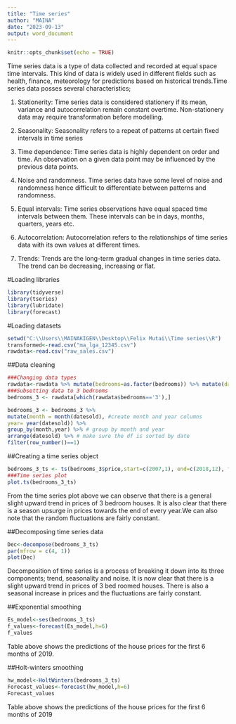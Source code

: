 ---
title: "Time series"
author: "MAINA"
date: "2023-09-13"
output: word_document
---

```{r setup, include=FALSE}
knitr::opts_chunk$set(echo = TRUE)
```
  Time series data is a type of data collected and recorded at equal space time intervals. This kind of data is widely used in different fields such as health, finance, meteorology for predictions based on historical trends.Time series data posses several characteristics; 
  
  1. Stationerity: Time series data is considered stationery if its mean, variance and autocorrelation remain constant overtime. Non-stationery data may require transformation before modelling. 
  
  2. Seasonality: Seasonality refers to a repeat of patterns at certain fixed intervals in time series
  
  3. Time dependence: Time series data is highly dependent on order and time. An observation on a given data point may be influenced by the previous data points. 
  
  4. Noise and randomness. Time series data have some level of noise and randomness hence difficult to differentiate between patterns and randomness.
  
  5. Equal intervals: Time series observations have equal spaced time intervals between them. These intervals can be in days, months, quarters, years etc. 
  
  6. Autocorrelation: Autocorrelation refers to the relationships of time series data with its own values at different times. 
  
  7. Trends: Trends are the long-term gradual changes in time series data. The trend can be decreasing, increasing or flat. 


#Loading libraries
```{r, echo=FALSE}
library(tidyverse)
library(tseries)
library(lubridate)
library(forecast)
```
#Loading datasets
```{r }
setwd("C:\\Users\\MAINAKIGEN\\Desktop\\Felix Mutai\\Time series\\R")
transformed<-read.csv("ma_lga_12345.csv")
rawdata<-read.csv("raw_sales.csv")
```


##Data cleaning
```{r, echo=FALSE}
###Changing data types
rawdata<-rawdata %>% mutate(bedrooms=as.factor(bedrooms)) %>% mutate(datesold=as.Date(datesold))
###Subsetting data to 3 bedrooms
bedrooms_3 <- rawdata[which(rawdata$bedrooms=='3'),]

bedrooms_3 <- bedrooms_3 %>%
mutate(month = month(datesold), #create month and year columns
year= year(datesold)) %>%
group_by(month,year) %>% # group by month and year
arrange(datesold) %>% # make sure the df is sorted by date
filter(row_number()==1)
```


##Creating a time series object
```{r, echo=FALSE}
bedrooms_3_ts <- ts(bedrooms_3$price,start=c(2007,1), end=c(2018,12), frequency = 12)
###Time series plot
plot.ts(bedrooms_3_ts)
```

  From the time series plot above we can observe that there is a general slight upward trend in prices of 3 bedroom houses. It is also clear that there is a season upsurge in prices towards the end of every year.We can also note that the random fluctuations are fairly constant. 
  
##Decomposing time series data
```{r, echo=FALSE}
Dec<-decompose(bedrooms_3_ts)
par(mfrow = c(4, 1))
plot(Dec)

```

 Decomposition of time series is a process of breaking it down into its three components; trend, seasonality and noise. It is now clear that there is a slight upward trend in prices of 3 bed roomed houses. There is also a seasonal increase in prices and the fluctuations are fairly constant. 

##Exponential smoothing
```{r, echo=FALSE}
Es_model<-ses(bedrooms_3_ts)
f_values<-forecast(Es_model,h=6)
f_values

```
Table above shows the predictions of the house prices for the first 6 months of 2019. 

##Holt-winters smoothing
```{r, echo=FALSE}
hw_model<-HoltWinters(bedrooms_3_ts)
Forecast_values<-forecast(hw_model,h=6)
Forecast_values
```


Table above shows the predictions of the house prices for the first 6 months of 2019
